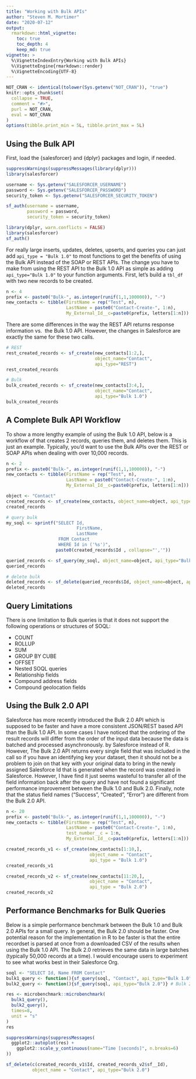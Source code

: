 ```yaml
---
title: "Working with Bulk APIs"
author: "Steven M. Mortimer"
date: "2020-07-12"
output:
  rmarkdown::html_vignette:
    toc: true
    toc_depth: 4
    keep_md: true
vignette: >
  %\VignetteIndexEntry{Working with Bulk APIs}
  %\VignetteEngine{rmarkdown::render}
  %\VignetteEncoding{UTF-8}
---
```


```r
NOT_CRAN <- identical(tolower(Sys.getenv("NOT_CRAN")), "true")
knitr::opts_chunk$set(
  collapse = TRUE,
  comment = "#>",
  purl = NOT_CRAN,
  eval = NOT_CRAN
)
options(tibble.print_min = 5L, tibble.print_max = 5L)
```

## Using the Bulk API

First, load the {salesforcer} and {dplyr} packages and login, if needed. 

```r
suppressWarnings(suppressMessages(library(dplyr)))
library(salesforcer)

username <- Sys.getenv("SALESFORCER_USERNAME")
password <- Sys.getenv("SALESFORCER_PASSWORD")
security_token <- Sys.getenv("SALESFORCER_SECURITY_TOKEN")

sf_auth(username = username,
        password = password,
        security_token = security_token)
```

```r
library(dplyr, warn.conflicts = FALSE)
library(salesforcer)
sf_auth()
```

For really large inserts, updates, deletes, upserts, and queries you can just add 
`api_type = "Bulk 1.0"` to most functions to get the benefits of using the Bulk API 
instead of the SOAP or REST APIs. The change you have to make from using the REST 
API to the Bulk 1.0 API as simple as adding `api_type="Bulk 1.0"` to your function 
arguments. First, let's build a `tbl_df` with two new records to be created.

```r
n <- 4
prefix <- paste0("Bulk-", as.integer(runif(1,1,100000)), "-")
new_contacts <- tibble(FirstName = rep("Test", n),
                       LastName = paste0("Contact-Create-", 1:n),
                       My_External_Id__c=paste0(prefix, letters[1:n]))
```

There are some differences in the way the REST API returns response information vs. 
the Bulk 1.0 API. However, the changes in Salesforce are exactly the same for these 
two calls.

```r
# REST
rest_created_records <- sf_create(new_contacts[1:2,], 
                                  object_name="Contact", 
                                  api_type="REST")
rest_created_records

# Bulk
bulk_created_records <- sf_create(new_contacts[3:4,], 
                                  object_name="Contact", 
                                  api_type="Bulk 1.0")
bulk_created_records
```

## A Complete Bulk API Workflow

To show a more lengthy example of using the Bulk 1.0 API, below is a workflow of 
that creates 2 records, queries them, and deletes them. This is just an example. 
Typically, you'd want to use the Bulk APIs over the REST or SOAP APIs when dealing 
with over 10,000 records.

```r
n <- 2
prefix <- paste0("Bulk-", as.integer(runif(1,1,100000)), "-")
new_contacts <- tibble(FirstName = rep("Test", n),
                       LastName = paste0("Contact-Create-", 1:n),
                       My_External_Id__c=paste0(prefix, letters[1:n]))
```
```r
object <- "Contact"
created_records <- sf_create(new_contacts, object_name=object, api_type="Bulk 1.0")
created_records

# query bulk
my_soql <- sprintf("SELECT Id,
                           FirstName, 
                           LastName
                    FROM Contact 
                    WHERE Id in ('%s')", 
                   paste0(created_records$Id , collapse="','"))

queried_records <- sf_query(my_soql, object_name=object, api_type="Bulk 1.0")
queried_records

# delete bulk
deleted_records <- sf_delete(queried_records$Id, object_name=object, api_type="Bulk 1.0")
deleted_records
```

## Query Limitations

There is one limitation to Bulk queries is that it does not support the following 
operations or structures of SOQL: 

 - COUNT
 - ROLLUP
 - SUM
 - GROUP BY CUBE
 - OFFSET
 - Nested SOQL queries
 - Relationship fields
 - Compound address fields
 - Compound geolocation fields
 
## Using the Bulk 2.0 API
 
Salesforce has more recently introduced the Bulk 2.0 API which is supposed to be 
faster and have a more consistent JSON/REST based API than the Bulk 1.0 API. In 
some cases I have noticed that the ordering of the result records will differ 
from the order of the input data because the data is batched and processed asynchronously. 
by Salesforce instead of R. However, The Bulk 2.0 API returns every single field
that was included in the call so if you have an identifying key your dataset,
then it should not be a problem to join on that key with your original data to
bring in the newly assigned Salesforce Id that is generated when the record was 
created in Salesforce. However, I have find it just seems wasteful to transfer 
all of the field information back after the query and have not found a significant
performance improvement between the Bulk 1.0 and Bulk 2.0. Finally, note that 
the status field names ("Success", "Created", "Error") are different from the 
Bulk 2.0 API.

```r
n <- 20
prefix <- paste0("Bulk-", as.integer(runif(1,1,100000)), "-")
new_contacts <- tibble(FirstName = rep("Test", n),
                       LastName = paste0("Contact-Create-", 1:n),
                       test_number__c = 1:n,
                       My_External_Id__c=paste0(prefix, letters[1:n]))

created_records_v1 <- sf_create(new_contacts[1:10,], 
                                object_name = "Contact", 
                                api_type = "Bulk 1.0")
created_records_v1

created_records_v2 <- sf_create(new_contacts[11:20,],
                                object_name = "Contact", 
                                api_type = "Bulk 2.0")
created_records_v2
```

## Performance Benchmarks for Bulk Queries

Below is a simple performance benchmark between the Bulk 1.0 and Bulk 2.0 
APIs for a small query. In general, the Bulk 2.0 should be faster. One potential 
reason for the implementation in R to be faster is that the entire recordset is 
parsed at once from a downloaded CSV of the results when using the Bulk 1.0 API. 
The Bulk 2.0 retrieves the same data in large batches (typically 50,000 records 
at a time). I would encourage users to experiment to see what works best in their 
Salesforce Org.

```r
soql <- "SELECT Id, Name FROM Contact"
bulk1_query <- function(){sf_query(soql, "Contact", api_type="Bulk 1.0")}
bulk2_query <- function(){sf_query(soql, api_type="Bulk 2.0")} # Bulk 2.0 doesn't need object name

res <- microbenchmark::microbenchmark(
  bulk1_query(),
  bulk2_query(), 
  times=8, 
  unit = "s"
)
res

suppressWarnings(suppressMessages(
  ggplot2::autoplot(res) + 
    ggplot2::scale_y_continuous(name="Time [seconds]", n.breaks=6)
))
```

```r
sf_delete(c(created_records_v1$Id, created_records_v2$sf__Id), 
          object_name = "Contact", api_type="Bulk 2.0")
```
